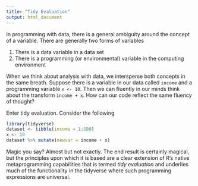 ```yaml
---
title: "Tidy Evaluation"
output: html_document
---
```


In programming with data, there is a general ambiguity around the concept of a variable. There are generally two forms of variables

1) There is a data variable in a data set
2) There is a programming (or environmental) variable in the computing environment

When we think about analysis with data, we intersperse both concepts in the same breath. Suppose there is a variable in our data called `income` and a programming variable `x <- 10`. Then we can fluently in our minds think about the transform `income + x`. How can our code reflect the same fluency of thought?

Enter tidy evaluation. Consider the following
```r
library(tidyverse)
dataset <- tibble(income = 1:100)
x <- 10
dataset %>% mutate(newvar = income + x)
```

Magic you say? Almost but not exactly. The end result is certainly magical, but the principles upon which it is based are a clear extension of R's native metaprogramming capabilities that is termed *tidy evaluation* and underlies much of the functionality in the tidyverse where such programming expressions are universal. 
